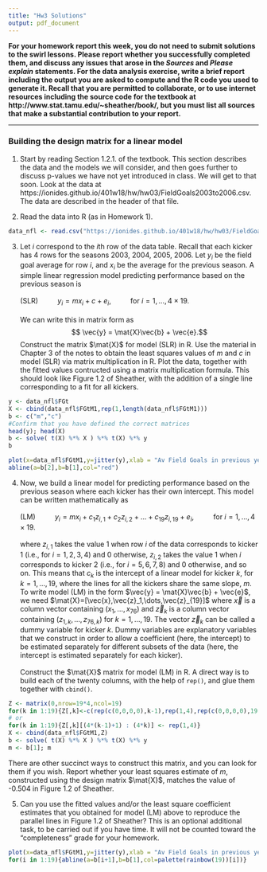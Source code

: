 ```yaml
---
title: "Hw3 Solutions"
output: pdf_document
---
```


**For your homework report this week, you do not need to submit solutions to the swirl lessons. 
Please report whether you successfully completed them, and discuss any issues that arose in the  _Sources_ and _Please explain_ statements. 
For the data analysis exercise, write a brief report including the output you are asked to compute and the R code you used to generate it.
Recall that you are permitted to collaborate, or to use internet resources including the source code for the textbook at http://www.stat.tamu.edu/~sheather/book/, but you must list all sources that make a substantial contribution to your report.**

---------------

### Building the design matrix for a linear model

1. Start by reading Section 1.2.1. of the textbook. 
This section describes the data and the models we will consider, and then goes further to discuss p-values we have not yet introduced in class.  We will get to that soon. 
Look at the data at https://ionides.github.io/401w18/hw/hw03/FieldGoals2003to2006.csv.
The data are described in the header of that file.

2. Read the data into R (as in Homework 1).
```r
data_nfl <- read.csv("https://ionides.github.io/401w18/hw/hw03/FieldGoals2003to2006.csv",header = TRUE,skip=5)
```


3. Let $i$ correspond to the $i$th row of the data table. 
Recall that each kicker has $4$ rows for the seasons 2003, 2004, 2005, 2006.
Let $y_i$ be the field goal average for row $i$, and $x_i$ be the average for the previous season.
A simple linear regression model predicting performance based on the previous season is
<br><br>
(SLR) $\hspace{1cm}y_i = m x_i + c + e_i, \hspace{1cm}$ for $i=1,\dots,4\times 19$.
<br><br>
We can write this in matrix form as
$$ \vec{y} = \mat{X}\vec{b} + \vec{e}.$$
Construct the matrix $\mat{X}$ for model (SLR) in R. 
Use the material in Chapter 3 of the notes to obtain the least squares values of $m$ and $c$ in model (SLR) via matrix multiplication in R.
Plot the data, together with the fitted values contructed using a matrix multiplication formula.
This should look like Figure 1.2 of Sheather, with the addition of a single line corresponding to a fit for all kickers.

```r
y <- data_nfl$FGt
X <- cbind(data_nfl$FGtM1,rep(1,length(data_nfl$FGtM1)))
b <- c("m","c")
#Confirm that you have defined the correct matrices
head(y); head(X)
b <- solve( t(X) %*% X ) %*% t(X) %*% y
b
```
```r
plot(x=data_nfl$FGtM1,y=jitter(y),xlab = "Av Field Goals in previous year (t-1)", ylab = "Av Field Goals in current year (t)")
abline(a=b[2],b=b[1],col="red")
```


4. Now, we build a linear model for predicting performance based on the previous season where each kicker has their own intercept. 
This model can be written mathematically as
<br><br>
(LM) $\hspace{1cm}y_i = m x_i + c_1 z_{i,1} + c_2 z_{i,2} +\dots+c_{19}z_{i,19} + e_i, \hspace{1cm}$ for $i=1,\dots,4\times 19$.
<br><br>
where $z_{i,1}$ takes the value $1$ when row $i$ of the data corresponds to kicker 1 (i.e., for $i=1,2,3,4$) and $0$ otherwise, $z_{i,2}$ takes the value $1$ when $i$ corresponds to kicker 2 (i.e., for $i=5,6,7,8$) and $0$ otherwise, and so on.
This means that $c_k$ is the intercept of a linear model for kicker $k$, for $k=1,\dots,19$, where the lines for all the kickers share the same slope, $m$.
To write model (LM) in the form $\vec{y} = \mat{X}\vec{b} + \vec{e}$, we need $\mat{X}=[\vec{x},\vec{z}_1,\dots,\vec{z}_{19}]$ where $\vec{x}$ is a column vector containing $(x_1,\dots,x_{76})$ and $\vec{z}_k$ is a column vector containing $(z_{1,k},\dots,z_{76,k})$ for $k=1,\dots,19$.
The vector $\vec{z}_k$ can be called a dummy variable for kicker $k$. 
Dummy variables are explanatory variables that we construct in order to allow a coefficient (here, the intercept) to be estimated separately for different subsets of the data (here, the intercept is estimated separately for each kicker).
<br><br>
Construct the $\mat{X}$ matrix for model (LM) in R. 
A direct way is to build each of the twenty columns, with the help of `rep()`, and glue them together with `cbind()`.
```r
Z <- matrix(0,nrow=19*4,ncol=19)
for(k in 1:19){Z[,k]<-c(rep(c(0,0,0,0),k-1),rep(1,4),rep(c(0,0,0,0),19 - k))}
# or
for(k in 1:19){Z[,k][(4*(k-1)+1) : (4*k)] <- rep(1,4)}
X <- cbind(data_nfl$FGtM1,Z)
b <- solve( t(X) %*% X ) %*% t(X) %*% y
m <- b[1]; m
```

There are other succinct ways to construct this matrix, and you can look for them if you wish. 
Report whether your least squares estimate of $m$, constructed using the design matrix $\mat{X}$,
 matches the value of -0.504 in Figure 1.2 of Sheather. 

5. Can you use the fitted values and/or the least square coefficient estimates that you obtained for model (LM) above to reproduce the parallel lines in Figure 1.2 of Sheather? This is an optional additional task, to be carried out if you have time. It will not be counted toward the "completeness" grade for your homework.

```r
plot(x=data_nfl$FGtM1,y=jitter(y),xlab = "Av Field Goals in previous year (t-1)", ylab = "Av Field Goals in current year (t)")
for(i in 1:19){abline(a=b[i+1],b=b[1],col=palette(rainbow(19))[i])}
```


